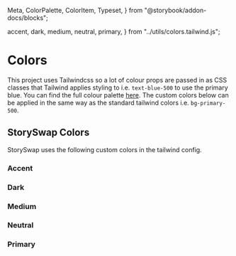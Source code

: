   Meta,
  ColorPalette,
  ColorItem,
  Typeset,
} from "@storybook/addon-docs/blocks";

  accent,
  dark,
  medium,
  neutral,
  primary,
} from "../utils/colors.tailwind.js";

<Meta title="DesignSystem/Colors" />

# Colors

This project uses Tailwindcss so a lot of colour props are passed in as CSS classes that
Tailwind applies styling to i.e. `text-blue-500` to use the primary blue. You can find the
full colour palette [here](https://tailwindcss.com/docs/customizing-colors/#default-color-palette). The custom colors below can be applied in the same way as the standard tailwind colors i.e. `bg-primary-500`.

## StorySwap Colors

StorySwap uses the following custom colors in the tailwind config.

### Accent

<ColorPalette>
  <ColorItem
    title="Accent Color"
    subtitle="For less important interactions and elements"
    colors={accent}
  />
</ColorPalette>

### Dark

<ColorPalette>
  <ColorItem title="Dark Color" subtitle="A utility color" colors={dark} />
</ColorPalette>

### Medium

<ColorPalette>
  <ColorItem title="Medium Color" subtitle="A utility color" colors={medium} />
</ColorPalette>

### Neutral

<ColorPalette>
  <ColorItem
    title="Neutral Color"
    subtitle="A utility color"
    colors={neutral}
  />
</ColorPalette>

### Primary

<ColorPalette>
  <ColorItem
    title="Primary Color"
    subtitle="For important interactions and elements"
    colors={primary}
  />
</ColorPalette>
